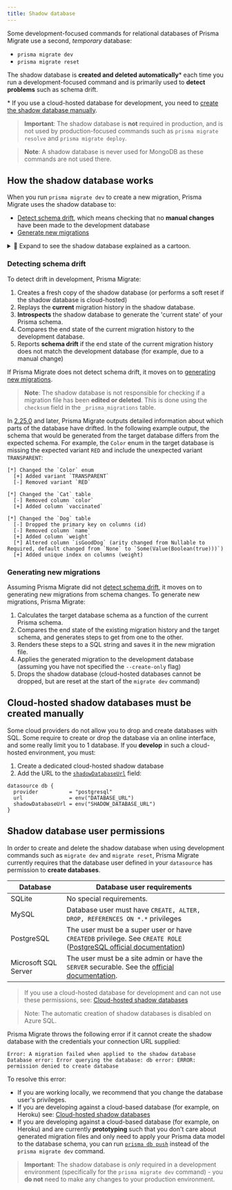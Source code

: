 ```yaml
---
title: Shadow database
---
```


<TopBlock>

Some development-focused commands for relational databases of Prisma Migrate use a second, _temporary_ database:

- `prisma migrate dev`
- `prisma migrate reset`

The shadow database is **created and deleted automatically**\* each time you run a development-focused command and is primarily used to **detect problems** such as schema drift.

<FootNote>

\* If you use a cloud-hosted database for development, you need to [create the shadow database manually](#cloud-hosted-shadow-databases-must-be-created-manually).

</FootNote>

> **Important**: The shadow database is **not** required in production, and is not used by production-focused commands such as `prisma migrate resolve` and `prisma migrate deploy`.

> **Note**: A shadow database is never used for MongoDB as these commands are not used there.

</TopBlock>

## How the shadow database works

When you run `prisma migrate dev` to create a new migration, Prisma Migrate uses the shadow database to:

- [Detect schema drift](#detecting-schema-drift), which means checking that no **manual changes** have been made to the development database
- [Generate new migrations](#generating-new-migrations)

<details><summary>🎨 Expand to see the shadow database explained as a cartoon.

</summary>

![A cartoon that shows how the shadow database works.](shadow-database.png)

</details>

### Detecting schema drift

To detect drift in development, Prisma Migrate:

1. Creates a fresh copy of the shadow database (or performs a soft reset if the shadow database is cloud-hosted)
1. Replays the **current** migration history in the shadow database.
1. **Introspects** the shadow database to generate the 'current state' of your Prisma schema.
1. Compares the end state of the current migration history to the development database.
1. Reports **schema drift** if the end state of the current migration history does not match the development database (for example, due to a manual change)

If Prisma Migrate does not detect schema drift, it moves on to [generating new migrations](#generating-new-migrations).

> **Note**: The shadow database is not responsible for checking if a migration file has been **edited or deleted**. This is done using the `checksum` field in the `_prisma_migrations` table.

In [2.25.0](https://github.com/prisma/prisma/releases/tag/2.25.0) and later, Prisma Migrate outputs detailed information about which parts of the database have drifted. In the following example output, the schema that would be generated from the target database differs from the expected schema. For example, the `Color` enum in the target database is missing the expected variant `RED` and include the unexpected variant `TRANSPARENT`:

```
[*] Changed the `Color` enum
  [+] Added variant `TRANSPARENT`
  [-] Removed variant `RED`

[*] Changed the `Cat` table
  [-] Removed column `color`
  [+] Added column `vaccinated`

[*] Changed the `Dog` table
  [-] Dropped the primary key on columns (id)
  [-] Removed column `name`
  [+] Added column `weight`
  [*] Altered column `isGoodDog` (arity changed from Nullable to Required, default changed from `None` to `Some(Value(Boolean(true)))`)
  [+] Added unique index on columns (weight)
```

### Generating new migrations

Assuming Prisma Migrate did not [detect schema drift](#detecting-schema-drift), it moves on to generating new migrations from schema changes. To generate new migrations, Prisma Migrate:

1. Calculates the target database schema as a function of the current Prisma schema.
1. Compares the end state of the existing migration history and the target schema, and generates steps to get from one to the other.
1. Renders these steps to a SQL string and saves it in the new migration file.
1. Applies the generated migration to the development database (assuming you have not specified the `--create-only` flag)
1. Drops the shadow database (cloud-hosted databases cannot be dropped, but are reset at the start of the `migrate dev` command)

## Cloud-hosted shadow databases must be created manually

Some cloud providers do not allow you to drop and create databases with SQL. Some require to create or drop the database via an online interface, and some really limit you to 1 database. If you **develop** in such a cloud-hosted environment, you must:

1. Create a dedicated cloud-hosted shadow database
2. Add the URL to the [`shadowDatabaseUrl`](/reference/api-reference/prisma-schema-reference#datasource) <span class="api"></span> field:

```prisma highlight=4;normal
datasource db {
  provider          = "postgresql"
  url               = env("DATABASE_URL")
  shadowDatabaseUrl = env("SHADOW_DATABASE_URL")
}
```

## Shadow database user permissions

In order to create and delete the shadow database when using development commands such as `migrate dev` and `migrate reset`, Prisma Migrate currently requires that the database user defined in your `datasource` has permission to **create databases**.

| Database             | Database user requirements                                                                                                                                                                                            |
| -------------------- | --------------------------------------------------------------------------------------------------------------------------------------------------------------------------------------------------------------------- |
| SQLite               | No special requirements.                                                                                                                                                                                              |
| MySQL                | Database user must have `CREATE, ALTER, DROP, REFERENCES ON *.*` privileges                                                                                                                                           |
| PostgreSQL           | The user must be a super user or have `CREATEDB` privilege. See `CREATE ROLE` ([PostgreSQL official documentation](https://www.postgresql.org/docs/12/sql-createdatabase.html))                                       |
| Microsoft SQL Server | The user must be a site admin or have the `SERVER` securable. See the [official documentation](https://docs.microsoft.com/en-us/sql/relational-databases/security/permissions-database-engine?view=sql-server-ver15). |

> If you use a cloud-hosted database for development and can not use these permissions, see: [Cloud-hosted shadow databases](#cloud-hosted-shadow-databases-must-be-created-manually)

> Note: The automatic creation of shadow databases is disabled on Azure SQL.

Prisma Migrate throws the following error if it cannot create the shadow database with the credentials your connection URL supplied:

```
Error: A migration failed when applied to the shadow database
Database error: Error querying the database: db error: ERROR: permission denied to create database
```

To resolve this error:

- If you are working locally, we recommend that you change the database user's privileges.
- If you are developing against a cloud-based database (for example, on Heroku) see: [Cloud-hosted shadow databases](#cloud-hosted-shadow-databases-must-be-created-manually)
- If you are developing against a cloud-based database (for example, on Heroku) and are currently **prototyping** such that you don't care about generated migration files and only need to apply your Prisma data model to the database schema, you can run [`prisma db push`](/reference/api-reference/command-reference#db) instead of the `prisma migrate dev` command.

> **Important**: The shadow database is _only_ required in a development environment (specifically for the `prisma migrate dev` command) - you **do not** need to make any changes to your production environment.
